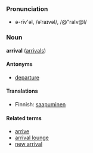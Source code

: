 ===Pronunciation===
*ə-rīv'əl, /əˈraɪvəl/, /@"raIv@l/

===Noun===
'''arrival''' ([[arrivals]])

====Antonyms====
*[[departure]]

====Translations====

*Finnish: [[saapuminen]]

====Related terms====
*[[arrive]]
*[[arrival lounge]]
*[[new arrival]]